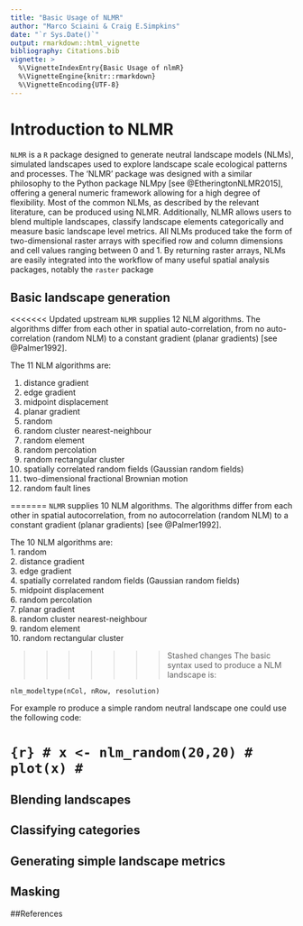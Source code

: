 ---
title: "Basic Usage of NLMR"
author: "Marco Sciaini & Craig E.Simpkins"
date: "`r Sys.Date()`"
output: rmarkdown::html_vignette
bibliography: Citations.bib
vignette: >
  %\VignetteIndexEntry{Basic Usage of nlmR}
  %\VignetteEngine{knitr::rmarkdown}
  %\VignetteEncoding{UTF-8}
---

# Introduction to NLMR

`NLMR` is a `R` package designed to generate neutral landscape models (NLMs), simulated landscapes used to explore landscape scale ecological patterns and processes. The 'NLMR' package was designed with a similar philosophy to the Python package NLMpy [see @EtheringtonNLMR2015], offering a general numeric framework allowing for a high degree of flexibility. Most of the common NLMs, as described by the relevant literature, can be produced using NLMR. Additionally, NLMR allows users to blend multiple landscapes, classify landscape elements categorically and measure basic landscape level metrics. All NLMs produced take the form of two-dimensional raster arrays with specified row and column dimensions and cell values ranging between 0 and 1. By returning raster arrays, NLMs are easily integrated into the workflow of many useful spatial analysis packages, notably the `raster` package

## Basic landscape generation

<<<<<<< Updated upstream
`NLMR` supplies 12 NLM algorithms. The algorithms differ from each other in spatial auto-correlation, from no auto-correlation (random NLM) to a constant gradient (planar gradients) [see @Palmer1992].  

The 11 NLM algorithms are:  
  
1. distance gradient
1. edge gradient  
1. midpoint displacement  
1. planar gradient  
1. random  
1. random cluster nearest-neighbour 
1. random element 
1. random percolation  
1. random rectangular cluster 
1. spatially correlated random fields (Gaussian random fields)  
1. two-dimensional fractional Brownian motion  
1. random fault lines

=======
`NLMR` supplies 10 NLM algorithms. The algorithms differ from each other in spatial autocorrelation, from no autocorrelation (random NLM) to a constant gradient (planar gradients) [see @Palmer1992].  

The 10 NLM algorithms are:  
  1. random  
  2. distance gradient  
  3. edge gradient  
  4. spatially correlated random fields (Gaussian random fields)  
  5. midpoint displacement  
  6. random percolation  
  7. planar gradient  
  8. random cluster nearest-neighbour  
  9. random element  
  10. random rectangular cluster  
  
>>>>>>> Stashed changes
The basic syntax used to produce a NLM landscape is:
```
nlm_modeltype(nCol, nRow, resolution)
```
For example ro produce a simple random neutral landscape one could use the following code:

# ```{r}
# x <- nlm_random(20,20)
# plot(x)
# ```

## Blending landscapes

## Classifying categories

## Generating simple landscape metrics

## Masking

##References

